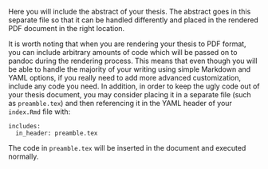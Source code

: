 Here you will include the abstract of your thesis. The abstract goes in this separate file so that it can be handled differently and placed in the rendered PDF document in the right location.

It is worth noting that when you are rendering your thesis to PDF format, you can include arbitrary amounts of \LaTeX code which will be passed on to pandoc during the rendering process. This means that even though you will be able to handle the majority of your writing using simple Markdown and YAML options, if you really need to add more advanced customization, include any \LaTeX code you need. In addition, in order to keep the ugly \LaTeX code out of your thesis document, you may consider placing it in a separate file (such as `preamble.tex`) and then referencing it in the YAML header of your `index.Rmd` file with:

```
includes:
  in_header: preamble.tex
```

The \LaTeX code in `preamble.tex` will be inserted in the \LaTeX document and executed normally.
